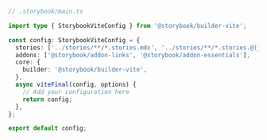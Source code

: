 ```ts
// .storybook/main.ts

import type { StorybookViteConfig } from '@storybook/builder-vite';

const config: StorybookViteConfig = {
  stories: ['../stories/**/*.stories.mdx', '../stories/**/*.stories.@(js|jsx|ts|tsx)'],
  addons: ['@storybook/addon-links', '@storybook/addon-essentials'],
  core: {
    builder: '@storybook/builder-vite',
  },
  async viteFinal(config, options) {
    // Add your configuration here
    return config;
  },
};

export default config;
```
